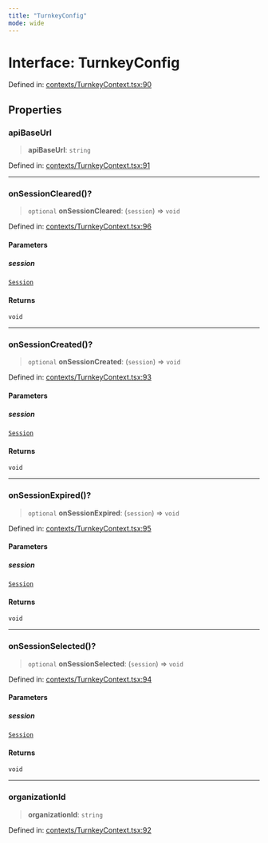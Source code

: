 ```yaml
---
title: "TurnkeyConfig"
mode: wide
---
```

  
# Interface: TurnkeyConfig

Defined in: [contexts/TurnkeyContext.tsx:90](https://github.com/tkhq/sdk/blob/d88b5e1f9a6cca8e54e61f8a127aa90fcebeaa2e/packages/sdk-react-native/src/contexts/TurnkeyContext.tsx#L90)

## Properties

### apiBaseUrl

> **apiBaseUrl**: `string`

Defined in: [contexts/TurnkeyContext.tsx:91](https://github.com/tkhq/sdk/blob/d88b5e1f9a6cca8e54e61f8a127aa90fcebeaa2e/packages/sdk-react-native/src/contexts/TurnkeyContext.tsx#L91)

***

### onSessionCleared()?

> `optional` **onSessionCleared**: (`session`) => `void`

Defined in: [contexts/TurnkeyContext.tsx:96](https://github.com/tkhq/sdk/blob/d88b5e1f9a6cca8e54e61f8a127aa90fcebeaa2e/packages/sdk-react-native/src/contexts/TurnkeyContext.tsx#L96)

#### Parameters

##### session

[`Session`](../Session/readme)

#### Returns

`void`

***

### onSessionCreated()?

> `optional` **onSessionCreated**: (`session`) => `void`

Defined in: [contexts/TurnkeyContext.tsx:93](https://github.com/tkhq/sdk/blob/d88b5e1f9a6cca8e54e61f8a127aa90fcebeaa2e/packages/sdk-react-native/src/contexts/TurnkeyContext.tsx#L93)

#### Parameters

##### session

[`Session`](../Session/readme)

#### Returns

`void`

***

### onSessionExpired()?

> `optional` **onSessionExpired**: (`session`) => `void`

Defined in: [contexts/TurnkeyContext.tsx:95](https://github.com/tkhq/sdk/blob/d88b5e1f9a6cca8e54e61f8a127aa90fcebeaa2e/packages/sdk-react-native/src/contexts/TurnkeyContext.tsx#L95)

#### Parameters

##### session

[`Session`](../Session/readme)

#### Returns

`void`

***

### onSessionSelected()?

> `optional` **onSessionSelected**: (`session`) => `void`

Defined in: [contexts/TurnkeyContext.tsx:94](https://github.com/tkhq/sdk/blob/d88b5e1f9a6cca8e54e61f8a127aa90fcebeaa2e/packages/sdk-react-native/src/contexts/TurnkeyContext.tsx#L94)

#### Parameters

##### session

[`Session`](../Session/readme)

#### Returns

`void`

***

### organizationId

> **organizationId**: `string`

Defined in: [contexts/TurnkeyContext.tsx:92](https://github.com/tkhq/sdk/blob/d88b5e1f9a6cca8e54e61f8a127aa90fcebeaa2e/packages/sdk-react-native/src/contexts/TurnkeyContext.tsx#L92)
